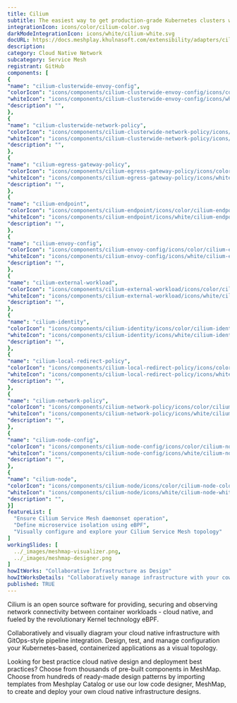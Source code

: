 ```yaml
---
title: Cilium
subtitle: The easiest way to get production-grade Kubernetes clusters with Cilium up and running
integrationIcon: icons/color/cilium-color.svg
darkModeIntegrationIcon: icons/white/cilium-white.svg
docURL: https://docs.meshplay.khulnasoft.com/extensibility/adapters/cilium
description: 
category: Cloud Native Network
subcategory: Service Mesh
registrant: GitHub
components: [
{
"name": "cilium-clusterwide-envoy-config",
"colorIcon": "icons/components/cilium-clusterwide-envoy-config/icons/color/cilium-clusterwide-envoy-config-color.svg",
"whiteIcon": "icons/components/cilium-clusterwide-envoy-config/icons/white/cilium-clusterwide-envoy-config-white.svg",
"description": "",
},
{
"name": "cilium-clusterwide-network-policy",
"colorIcon": "icons/components/cilium-clusterwide-network-policy/icons/color/cilium-clusterwide-network-policy-color.svg",
"whiteIcon": "icons/components/cilium-clusterwide-network-policy/icons/white/cilium-clusterwide-network-policy-white.svg",
"description": "",
},
{
"name": "cilium-egress-gateway-policy",
"colorIcon": "icons/components/cilium-egress-gateway-policy/icons/color/cilium-egress-gateway-policy-color.svg",
"whiteIcon": "icons/components/cilium-egress-gateway-policy/icons/white/cilium-egress-gateway-policy-white.svg",
"description": "",
},
{
"name": "cilium-endpoint",
"colorIcon": "icons/components/cilium-endpoint/icons/color/cilium-endpoint-color.svg",
"whiteIcon": "icons/components/cilium-endpoint/icons/white/cilium-endpoint-white.svg",
"description": "",
},
{
"name": "cilium-envoy-config",
"colorIcon": "icons/components/cilium-envoy-config/icons/color/cilium-envoy-config-color.svg",
"whiteIcon": "icons/components/cilium-envoy-config/icons/white/cilium-envoy-config-white.svg",
"description": "",
},
{
"name": "cilium-external-workload",
"colorIcon": "icons/components/cilium-external-workload/icons/color/cilium-external-workload-color.svg",
"whiteIcon": "icons/components/cilium-external-workload/icons/white/cilium-external-workload-white.svg",
"description": "",
},
{
"name": "cilium-identity",
"colorIcon": "icons/components/cilium-identity/icons/color/cilium-identity-color.svg",
"whiteIcon": "icons/components/cilium-identity/icons/white/cilium-identity-white.svg",
"description": "",
},
{
"name": "cilium-local-redirect-policy",
"colorIcon": "icons/components/cilium-local-redirect-policy/icons/color/cilium-local-redirect-policy-color.svg",
"whiteIcon": "icons/components/cilium-local-redirect-policy/icons/white/cilium-local-redirect-policy-white.svg",
"description": "",
},
{
"name": "cilium-network-policy",
"colorIcon": "icons/components/cilium-network-policy/icons/color/cilium-network-policy-color.svg",
"whiteIcon": "icons/components/cilium-network-policy/icons/white/cilium-network-policy-white.svg",
"description": "",
},
{
"name": "cilium-node-config",
"colorIcon": "icons/components/cilium-node-config/icons/color/cilium-node-config-color.svg",
"whiteIcon": "icons/components/cilium-node-config/icons/white/cilium-node-config-white.svg",
"description": "",
},
{
"name": "cilium-node",
"colorIcon": "icons/components/cilium-node/icons/color/cilium-node-color.svg",
"whiteIcon": "icons/components/cilium-node/icons/white/cilium-node-white.svg",
"description": "",
}]
featureList: [
  "Ensure Cilium Service Mesh daemonset operation",
  "Define microservice isolation using eBPF",
  "Visually configure and explore your Cilium Service Mesh topology"
]
workingSlides: [
  ../_images/meshmap-visualizer.png,
  ../_images/meshmap-designer.png
]
howItWorks: "Collaborative Infrastructure as Design"
howItWorksDetails: "Collaboratively manage infrastructure with your coworkers synchronously sharing the same designs."
published: TRUE
---
```

<p>
Cilium is an open source software for providing, securing and observing network connectivity between container workloads - cloud native, and fueled by the revolutionary Kernel technology eBPF.
</p>
<p>
    Collaboratively and visually diagram your cloud native infrastructure with GitOps-style pipeline integration. Design, test, and manage configuration your Kubernetes-based, containerized applications as a visual topology.
</p>
<p>
    Looking for best practice cloud native design and deployment best practices? Choose from thousands of pre-built components in MeshMap. Choose from hundreds of ready-made design patterns by importing templates from Meshplay Catalog or use our low code designer, MeshMap, to create and deploy your own cloud native infrastructure designs.
</p>
